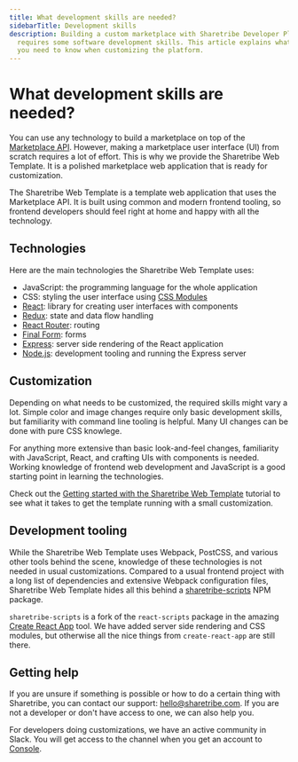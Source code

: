 ```yaml
---
title: What development skills are needed?
sidebarTitle: Development skills
description: Building a custom marketplace with Sharetribe Developer Platform
  requires some software development skills. This article explains what
  you need to know when customizing the platform.
---
```


# What development skills are needed?

You can use any technology to build a marketplace on top of the
[Marketplace API](/introduction/introducing-sharetribe-developer-platform/#the-marketplace-api).
However, making a marketplace user interface (UI) from scratch requires
a lot of effort. This is why we provide the Sharetribe Web Template. It
is a polished marketplace web application that is ready for
customization.

The Sharetribe Web Template is a template web application that uses the
Marketplace API. It is built using common and modern frontend tooling,
so frontend developers should feel right at home and happy with all the
technology.

## Technologies

Here are the main technologies the Sharetribe Web Template uses:

- JavaScript: the programming language for the whole application
- CSS: styling the user interface using
  [CSS Modules](https://github.com/css-modules/css-modules)
- [React](https://reactjs.org/): library for creating user interfaces
  with components
- [Redux](https://redux.js.org/): state and data flow handling
- [React Router](https://reactrouter.com/en/main): routing
- [Final Form](https://github.com/final-form/final-form): forms
- [Express](https://expressjs.com/): server side rendering of the React
  application
- [Node.js](https://nodejs.org/): development tooling and running the
  Express server

## Customization

Depending on what needs to be customized, the required skills might vary
a lot. Simple color and image changes require only basic development
skills, but familiarity with command line tooling is helpful. Many UI
changes can be done with pure CSS knowlege.

For anything more extensive than basic look-and-feel changes,
familiarity with JavaScript, React, and crafting UIs with components is
needed. Working knowledge of frontend web development and JavaScript is
a good starting point in learning the technologies.

Check out the
[Getting started with the Sharetribe Web Template](/introduction/getting-started-with-web-template/)
tutorial to see what it takes to get the template running with a small
customization.

## Development tooling

While the Sharetribe Web Template uses Webpack, PostCSS, and various
other tools behind the scene, knowledge of these technologies is not
needed in usual customizations. Compared to a usual frontend project
with a long list of dependencies and extensive Webpack configuration
files, Sharetribe Web Template hides all this behind a
[sharetribe-scripts](https://www.npmjs.com/package/sharetribe-scripts)
NPM package.

`sharetribe-scripts` is a fork of the `react-scripts` package in the
amazing [Create React App](https://github.com/facebook/create-react-app)
tool. We have added server side rendering and CSS modules, but otherwise
all the nice things from `create-react-app` are still there.

## Getting help

If you are unsure if something is possible or how to do a certain thing
with Sharetribe, you can contact our support:
[hello@sharetribe.com](mailto:hello@sharetribe.com). If you are not a
developer or don't have access to one, we can also help you.

For developers doing customizations, we have an active community in
Slack. You will get access to the channel when you get an account to
[Console](/concepts/development/console-overview/).
